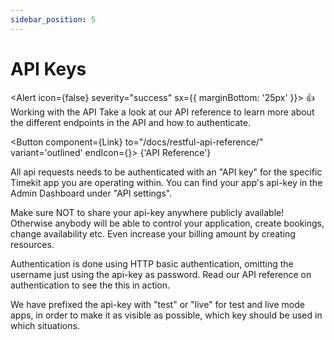 ```yaml
---
sidebar_position: 5
---
```


# API Keys

<Alert icon={false} severity="success" sx={{
  marginBottom: '25px'
}}>
  <AlertTitle>👍 Working with the API</AlertTitle>
  Take a look at our API reference to learn more about the different endpoints in the API and how to authenticate.

  <Button component={Link} to="/docs/restful-api-reference/" variant='outlined' endIcon={<IconChevronRight />}>
  {'API Reference'}
  </Button>
</Alert>

All api requests needs to be authenticated with an "API key" for the specific Timekit app you are operating within. You can find your app's api-key in the Admin Dashboard under "API settings".

Make sure NOT to share your api-key anywhere publicly available! Otherwise anybody will be able to control your application, create bookings, change availability etc. Even increase your billing amount by creating resources.

Authentication is done using HTTP basic authentication, omitting the username just using the api-key as password. Read our API reference on authentication to see the this in action.

We have prefixed the api-key with "test" or "live" for test and live mode apps, in order to make it as visible as possible, which key should be used in which situations.